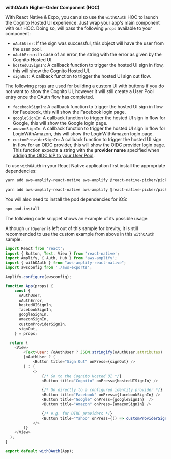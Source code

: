 **withOAuth Higher-Order Component (HOC)**

With React Native & Expo, you can also use the `withOAuth` HOC to launch the Cognito Hosted UI experience. Just wrap your app's main component with our HOC. Doing so, will pass the following `props` available to your component:

- `oAuthUser`: If the sign was successful, this object will have the user from the user pool.
- `oAuthError`: In case of an error, the string with the error as given by the Cognito Hosted UI.
- `hostedUISignIn`: A callback function to trigger the hosted UI sign in flow, this will show the Cognito Hosted UI.
- `signOut`: A callback function to trigger the hosted UI sign out flow.

<Callout>

The following `props` are used for building a custom UI with buttons if you do not want to show the Cognito UI, however it will still create a User Pool entry once the OAuth flow has completed.

</Callout>

- `facebookSignIn`: A callback function to trigger the hosted UI sign in flow for Facebook, this will show the Facebook login page.
- `googleSignIn`: A callback function to trigger the hosted UI sign in flow for Google, this will show the Google login page.
- `amazonSignIn`: A callback function to trigger the hosted UI sign in flow for LoginWithAmazon, this will show the LoginWithAmazon login page.
- `customProviderSignIn`: A callback function to trigger the hosted UI sign in flow for an OIDC provider, this will show the OIDC provider login page. This function expects a string with the **provider name** specified when [adding the OIDC  IdP to your User Pool](https://docs.aws.amazon.com/cognito/latest/developerguide/cognito-user-pools-oidc-idp.html#cognito-user-pools-oidc-idp-step-2).

To use `withOAuth` in your React Native application first install the appropriate dependencies:

<BlockSwitcher>
<Block name="Expo">

```sh
yarn add aws-amplify-react-native aws-amplify @react-native-picker/picker
```

</Block>
<Block name="React Native CLI">

```sh
yarn add aws-amplify-react-native aws-amplify @react-native-picker/picker
```

You will also need to install the pod dependencies for iOS:

```sh
npx pod-install
```
</Block>
</BlockSwitcher>

The following code snippet shows an example of its possible usage:

<Callout>

Although `urlOpener` is left out of this sample for brevity, it is still recommended to use the custom example from above in this `withOAuth` sample.

</Callout>

```javascript
import React from 'react';
import { Button, Text, View } from 'react-native';
import Amplify, { Auth, Hub } from 'aws-amplify';
import { withOAuth } from "aws-amplify-react-native";
import awsconfig from './aws-exports';

Amplify.configure(awsconfig);

function App(props) {
    const {
      oAuthUser,
      oAuthError,
      hostedUISignIn,
      facebookSignIn,
      googleSignIn,
      amazonSignIn,
      customProviderSignIn,
      signOut,
    } = props;

  return (
    <View>
        <Text>User: {oAuthUser ? JSON.stringify(oAuthUser.attributes) : 'None'}</Text>
        {oAuthUser ? (
            <Button title="Sign Out" onPress={signOut} />
        ) : (
            <>
                {/* Go to the Cognito Hosted UI */}
                <Button title="Cognito" onPress={hostedUISignIn} />

                {/* Go directly to a configured identity provider */}
                <Button title="Facebook" onPress={facebookSignIn} />
                <Button title="Google" onPress={googleSignIn}  />
                <Button title="Amazon" onPress={amazonSignIn} />

                {/* e.g. for OIDC providers */}
                <Button title="Yahoo" onPress={() => customProviderSignIn('Yahoo')} />
            </>
        )}
    </View>
  );
}

export default withOAuth(App);
``` 